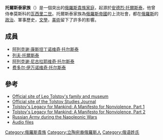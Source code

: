 {{no footnotes|time=2013-10-04T01:47:40+00:00}}
'''托爾斯泰家族'''（{{lang-ru|Толстой}}）是一個突出的[[俄羅斯貴族|俄羅斯貴族]][[家庭|家庭]]，起源於[[安德烈·托爾斯泰|安德烈·托爾斯泰]]，他曾侍奉莫斯科的[[瓦西里二世_(莫斯科)|瓦西里二世]]。托爾斯泰家族為[[俄羅斯帝國|俄羅斯帝國]]的上流社會，都在[[俄羅斯|俄羅斯]]的[[政治|政治]]、軍事歷史，[[文學|文學]]，[[美術|美術]]留下了許多的影響。

==成員==
*[[阿列克谢·康斯坦丁诺维奇·托尔斯泰|阿列克谢·康斯坦丁诺维奇·托尔斯泰]]
*[[列夫·托爾斯泰|列夫·托爾斯泰]]
*[[阿列克谢·尼古拉耶维奇·托尔斯泰|阿列克谢·尼古拉耶维奇·托尔斯泰]]
*[[费多尔·伊万诺维奇·托尔斯泰|费多尔·伊万诺维奇·托尔斯泰]]

==參考==
*[http://www.tolstoy.ru Official site of Leo Tolstoy's family and museum] {{Wayback|url=http://www.tolstoy.ru/ |date=20210315225103 }}
*[https://web.archive.org/web/20061206015405/http://www.utoronto.ca/tolstoy/ Official site of the Tolstoy Studies Journal]
*[http://www.fredsakademiet.dk/library/tolstoj/tolstoy.htm Tolstoy's Legacy for Mankind: A Manifesto for Nonviolence, Part 1] {{Wayback|url=http://www.fredsakademiet.dk/library/tolstoj/tolstoy.htm |date=20080503105555 }}
*[http://www.fredsakademiet.dk/library/tolstoj/tolstoy2.htm#contents Tolstoy's Legacy for Mankind: A Manifesto for Nonviolence, Part 2] {{Wayback|url=http://www.fredsakademiet.dk/library/tolstoj/tolstoy2.htm#contents |date=20080430144301 }}
*[https://web.archive.org/web/20051221210713/http://web2.airmail.net/napoleon/Russian_army.htm Russian Army during the Napoleonic Wars]
*[http://librivox.org/newcatalog/search.php?title=&author=tolstoy&status=complete&action=Search/ Audio files] {{Wayback|url=http://librivox.org/newcatalog/search.php?title=&author=tolstoy&status=complete&action=Search%2F |date=20160307044532 }}

[[Category:俄羅斯貴族|Category:俄羅斯貴族]]
[[Category:立陶宛裔俄羅斯人|Category:立陶宛裔俄羅斯人]]
[[Category:俄语姓氏|Category:俄语姓氏]]